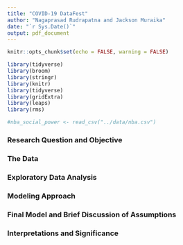 ```yaml
---
title: "COVID-19 DataFest"
author: "Nagaprasad Rudrapatna and Jackson Muraika"
date: "`r Sys.Date()`"
output: pdf_document
---
```


```r
knitr::opts_chunk$set(echo = FALSE, warning = FALSE)
```

```r
library(tidyverse)
library(broom)
library(stringr)
library(knitr)
library(tidyverse)
library(gridExtra)
library(leaps)
library(rms)
```

```r
#nba_social_power <- read_csv("../data/nba.csv")
```

### Research Question and Objective


### The Data 


### Exploratory Data Analysis


### Modeling Approach


### Final Model and Brief Discussion of Assumptions


### Interpretations and Significance


